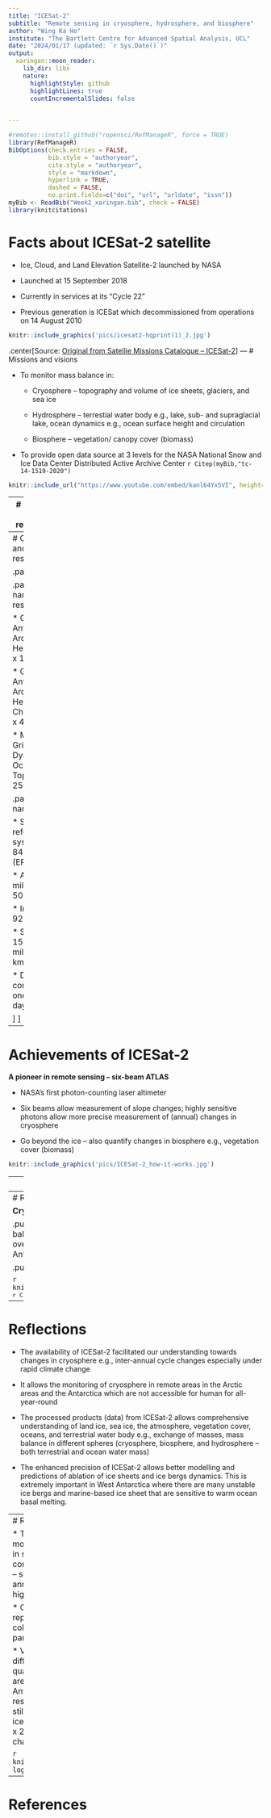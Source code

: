 ```yaml
---
title: "ICESat-2"
subtitle: "Remote sensing in cryosphere, hydrosphere, and biosphere"
author: "Wing Ka Ho"
institute: "The Bartlett Centre for Advanced Spatial Analysis, UCL"
date: "2024/01/17 (updated: `r Sys.Date()`)"
output:
  xaringan::moon_reader:
    lib_dir: libs
    nature:
      highlightStyle: github
      highlightLines: true
      countIncrementalSlides: false
      

---
```

```r
#remotes::install_github("ropensci/RefManageR", force = TRUE)
library(RefManageR)
BibOptions(check.entries = FALSE,
           bib.style = "authoryear",
           cite.style = "authoryear",
           style = "markdown",
           hyperlink = TRUE,
           dashed = FALSE,
           no.print.fields=c("doi", "url", "urldate", "issn"))
myBib <- ReadBib("Week2_xaringan.bib", check = FALSE)
library(knitcitations)
```
# Facts about ICESat-2 satellite


* Ice, Cloud, and Land Elevation Satellite-2 launched by NASA

* Launched at 15 September 2018

* Currently in services at its "Cycle 22" 

* Previous generation is ICESat which decommissioned from operations on 14 August 2010


```r

knitr::include_graphics('pics/icesat2-hqprint(1)_2.jpg')
```

.center[Source: [Original from Satellie Missions Catalogue -- ICESat-2](https://www.eoportal.org/satellite-missions/icesat-2#references)
]
---
# Missions and visions


* To monitor mass balance in:
  * Cryosphere -- topography and volume of ice sheets, glaciers, and sea ice
  
  * Hydrosphere -- terrestial water body e.g., lake, sub- and supraglacial lake, ocean dynamics e.g., ocean surface height and circulation
  
  * Biosphere -- vegetation/ canopy cover (biomass)

* To provide open data source at 3 levels for the NASA National Snow and Ice Data Center Distributed Active Archive Center  `r Citep(myBib,"tc-14-1519-2020")`


```r
knitr::include_url("https://www.youtube.com/embed/kanl64Yx5VI", height='30%')
```

---
# Operations and resolutions 1



* Active sensors -- Six-beam Advanced Topographic Laser Altimeter System (ATLAS) on-board

* Measures the returning time of the laser signal to determine the distance between ICESat-2 and ground surface, thus, topography

* ATLAS sends out 10000 pulses per second of laser lights at 532 nanometers and bright green visible spectrum


```r
knitr::include_graphics('pics/asglobalaver.jpg')
```
.center[Graphic illustration of the functioning of ICESat-2
] `r Citep(myBib,"sheridan2018")`
---
# Operations and resolutions 2


.panelset[

.panel[.panel-name[Spatial resolutions]


* Gridded Antarctic & Arctic Land Ice Height: 100m x 100m

* Gridded Antarctic & Arctic Land Ice Height Change: 40km x 40km

* Monthly Gridded Dynamic Ocean Topography: 25km x25km
]

.panel[.panel-name[Orbiting]

* Spatial reference system: WGS 84 (EPSG:4326)

* Altitude: 310 miles (around 500 km)

* Inclination: 92-degree

* Speed: 15660 miles/hour (7 km/second)

* Duration for completing one cycle: 91 days

]
]
---
# Achievements of ICESat-2

**A pioneer in remote sensing -- six-beam ATLAS**


* NASA's first photon-counting laser altimeter

* Six beams allow measurement of slope changes; highly sensitive photons allow more precise measurement of (annual) changes in cryosphere

* Go beyond the ice -- also quantify changes in biosphere e.g., vegetation cover (biomass) 

```r
knitr::include_graphics('pics/ICESat-2_how-it-works.jpg')
```
---
# Research collections using ICESat-2


**Canopy cover**

* The application of ICESat-2 in monitoring changes in biomass especially places with active deforestation and forests that require conservation. `r Citep(myBib,"rs11141721")`


```r
knitr::include_graphics('pics/Brazil.png')
```


---
# Research collections using ICESat-2

**Cryosphere and hydropshere**

.pull-left[
* Quantifying the changes in mass balance -- gain (accumulation) and loss (ablation) over ice sheets and glaciers in Greenland and Antarctica.  
]

.pull-right[

```r
knitr::include_graphics('pics/antarctica.jpeg')
```
<small>`r Citep(myBib,"smithPervasiveIceSheet2020")`<small>
]
---
# Reflections

* The availability of ICESat-2 facilitated our understanding towards changes in cryosphere e.g., inter-annual cycle changes especially under rapid climate change

* It allows the monitoring of cryosphere in remote areas in the Arctic areas and the Antarctica which are not accessible for human for all-year-round


* The processed products (data) from ICESat-2 allows comprehensive understanding of land ice, sea ice, the atmosphere, vegetation cover, oceans, and terrestrial water body e.g., exchange of masses, mass balance in different spheres (cryosphere, biosphere, and hydrosphere -- both terrestrial and ocean water mass)

* The enhanced precision of ICESat-2 allows better modelling and predictions of ablation of ice sheets and ice bergs dynamics. This is extremely important in West Antarctica where there are many unstable ice bergs and marine-based ice sheet that are sensitive to warm ocean basal melting. 

---
# Reflections


* The 91-day cycle (at around 3 months) allows the capture of changes in seasonal scale, this allows comparisons at different temporal scales -- seasonally, inter-annually, and annualy. The temporal coverage is quite high.

* Open data sources also enhances the reproducibility of data to facilitate collaboration of research and civic participation in polar research


* Variation of spatial resolution in different products deteriorates research quality. Some of the spatial resolutions are high e.g., land height in Arctic and Antarctic at 100m x 100m. However, resolutions of some of the products are still low e.g., changes in topography of ice mass in Arctic and Antarctic at 25km x 25km. It is too coarse to quantify changes.

```r
knitr::include_graphics('pics/icesat2-logo_0.jpg')
```
---
# References